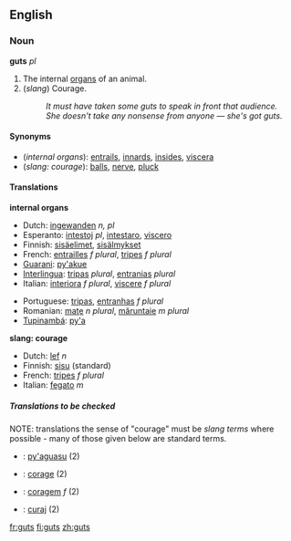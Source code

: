 ==English==

===Noun===
'''guts''' ''pl''

#The internal [[organ]]s of an animal.
#(''slang'') Courage.
#:''It must have taken some guts to speak in front that audience.''
#:''She doesn't take any nonsense from anyone &mdash; she's got guts.''

====Synonyms====
*(''internal organs''): [[entrails]], [[innards]], [[insides]], [[viscera]]
*(''slang: courage''): [[balls]], [[nerve]], [[pluck]]

====Translations====

'''internal organs'''
{{top}}
*Dutch: [[ingewanden]] ''n, pl''
*Esperanto: [[intestoj]] ''pl'', [[intestaro]], [[viscero]]
*Finnish: [[sisäelimet]], [[sisälmykset]]
*French: [[entrailles]] ''f plural'', [[tripes#French|tripes]] ''f plural''
*[[Guarani]]: [[py'akue]]
*[[Interlingua]]: [[tripas#Interlingua|tripas]] ''plural'', [[entranias]] ''plural''
*Italian: [[interiora]] ''f plural'', [[viscere]] ''f plural''
{{mid}}
*Portuguese: [[tripas#Portuguese|tripas]], [[entranhas]] ''f plural''
*Romanian: [[maţe]] ''n plural'', [[măruntaie]] ''m plural''
*[[Tupinambá]]: [[py'a]]
{{bottom}}

'''slang: courage'''
<!--Note: The translations in this table should be SLANG TERMS, where these exist-->
{{top}}
*Dutch: [[lef]] ''n''
*Finnish: [[sisu]] (standard)
*French: [[tripes#French|tripes]] ''f plural''
*Italian: [[fegato]] ''m''
{{mid}}
{{bottom}}

=====Translations to be checked=====
<!--Remove this section once all of the translations below have been moved into the tables above.-->
{{checktrans}}
NOTE: translations the sense of "courage" must be ''slang terms'' where possible - many of those given below are standard terms.

*{{ttbc|Guarani}}: [[py'aguasu]] (2)
*{{ttbc|Interlingua}}: [[corage]] (2)
*{{ttbc|Portuguese}}: [[coragem]] ''f'' (2)
*{{ttbc|Romanian}}: [[curaj]] (2)

[[fr:guts]]
[[fi:guts]]
[[zh:guts]]